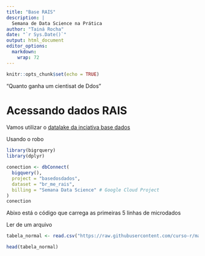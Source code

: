 ```yaml
---
title: "Base RAIS"
description: |
  Semana de Data Science na Prática 
author: "Tainá Rocha"
date: "`r Sys.Date()`"
output: html_document
editor_options: 
  markdown: 
    wrap: 72
---
```


```r
knitr::opts_chunk$set(echo = TRUE)
```


"Quanto ganha um cientisat de Ddos "

# Acessando dados RAIS
 
Vamos utilizar o [datalake da inciativa base dados](https://basedosdados.org/) 

Usando o robo

```r
library(bigrquery)
library(dplyr)

conection <- dbConnect(
  bigquery(),
  project = "basedosdados",
  dataset = "br_me_rais",
  billing = "Semana Data Science" # Google Cloud Project 
)
conection
```





Abixo está o código que carrega as primeiras 5 linhas de microdados 
 
Ler de um arquivo 
```r
tabela_normal <- read.csv("https://raw.githubusercontent.com/curso-r/main-r4ds-1/master/dados/imdb.csv")

head(tabela_normal)

```


